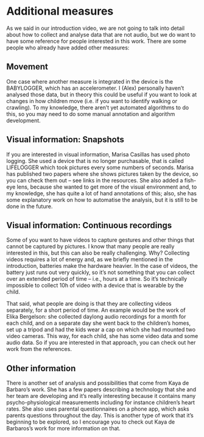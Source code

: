 # Additional measures {#add}

As we said in our introduction video, we are not going to talk into detail about how to collect and analyse data that are not audio, but we do want to have some reference for people interested in this work. There are some people who already have added other measures:

## Movement

One case where another measure is integrated in the device is the BABYLOGGER, which has an accelerometer. I (Alex) personally haven’t analysed those data, but in theory this could be useful if you want to look at changes in how children move (i.e. if you want to identify walking or crawling). To my knowledge, there aren't yet automated algorithms to do this, so you may need to do some manual annotation and algorithm development.

## Visual information: Snapshots

If you are interested in visual information, Marisa Casillas has used photo logging. She used a device that is no longer purchasable, that is called LIFELOGGER which took pictures every some numbers of seconds. Marisa has published two papers where she shows pictures taken by the device, so you can check them out -- see links in the resources. She also added a fish-eye lens, because she wanted to get more of the visual environment and, to my knowledge, she has quite a lot of hand annotations of this; also, she has some explanatory work on how to automatise the analysis, but it is still to be done in the future. 


## Visual information: Continuous recordings

Some of you want to have videos to capture gestures and other things that cannot be captured by pictures. I know that many people are really interested in this, but this can also be really challenging. Why? Collecting videos requires a lot of energy and, as we briefly mentioned in the introduction, batteries make the hardware heavier. In the case of videos, the battery just runs out very quickly, so it’s not something that you can collect over an extended period of time -- i.e., hours at a time. So it's technically impossible to collect 10h of video with a device that is wearable by the child. 

That said, what people are doing is that they are collecting videos separately, for a short period of time. An example would be the work of Elika Bergelson: she collected daylong audio recordings for a month for each child, and on a separate day she went back to the children’s homes, set up a tripod and had the kids wear a cap on which she had mounted two video cameras. This way, for each child, she has some video data and some audio data. So if you are interested in that approach, you can check out her work from the references. 

## Other information

There is another set of analysis and possibilities that come from Kaya de Barbaro's work. She has a few papers describing a technology that she and her team are developing and it’s really interesting because it contains many psycho-physiological measurements including for instance children’s heart rates. She also uses parental questionnaires on a phone app, which asks parents questions throughout the day. This is another type of work that it’s beginning to be explored, so I encourage you to check out Kaya de Barbaros’s work for more information on that.

